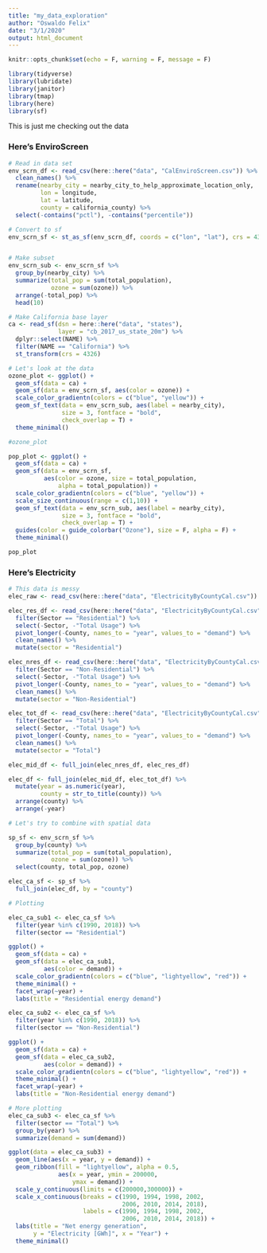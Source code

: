 ```yaml
---
title: "my_data_exploration"
author: "Oswaldo Felix"
date: "3/1/2020"
output: html_document
---
```


```r
knitr::opts_chunk$set(echo = F, warning = F, message = F)

library(tidyverse)
library(lubridate)
library(janitor)
library(tmap)
library(here)
library(sf)
```

This is just me checking out the data

### Here's EnviroScreen
```r
# Read in data set
env_scrn_df <- read_csv(here::here("data", "CalEnviroScreen.csv")) %>% 
  clean_names() %>% 
  rename(nearby_city = nearby_city_to_help_approximate_location_only,
         lon = longitude,
         lat = latitude,
         county = california_county) %>% 
  select(-contains("pctl"), -contains("percentile"))

# Convert to sf
env_scrn_sf <- st_as_sf(env_scrn_df, coords = c("lon", "lat"), crs = 4326)


# Make subset
env_scrn_sub <- env_scrn_sf %>%
  group_by(nearby_city) %>% 
  summarize(total_pop = sum(total_population),
            ozone = sum(ozone)) %>% 
  arrange(-total_pop) %>% 
  head(10)

# Make California base layer
ca <- read_sf(dsn = here::here("data", "states"),
              layer = "cb_2017_us_state_20m") %>% 
  dplyr::select(NAME) %>% 
  filter(NAME == "California") %>% 
  st_transform(crs = 4326)

# Let's look at the data
ozone_plot <- ggplot() +
  geom_sf(data = ca) +
  geom_sf(data = env_scrn_sf, aes(color = ozone)) +
  scale_color_gradientn(colors = c("blue", "yellow")) +
  geom_sf_text(data = env_scrn_sub, aes(label = nearby_city),
               size = 3, fontface = "bold", 
               check_overlap = T) +
  theme_minimal()

#ozone_plot

pop_plot <- ggplot() +
  geom_sf(data = ca) +
  geom_sf(data = env_scrn_sf, 
          aes(color = ozone, size = total_population, 
              alpha = total_population)) +
  scale_color_gradientn(colors = c("blue", "yellow")) +
  scale_size_continuous(range = c(1,10)) +
  geom_sf_text(data = env_scrn_sub, aes(label = nearby_city),
               size = 3, fontface = "bold", 
               check_overlap = T) +
  guides(color = guide_colorbar("Ozone"), size = F, alpha = F) +
  theme_minimal()

pop_plot
```

### Here's Electricity
```r
# This data is messy
elec_raw <- read_csv(here::here("data", "ElectricityByCountyCal.csv"))

elec_res_df <- read_csv(here::here("data", "ElectricityByCountyCal.csv")) %>%
  filter(Sector == "Residential") %>% 
  select(-Sector, -"Total Usage") %>% 
  pivot_longer(-County, names_to = "year", values_to = "demand") %>% 
  clean_names() %>% 
  mutate(sector = "Residential")

elec_nres_df <- read_csv(here::here("data", "ElectricityByCountyCal.csv")) %>%
  filter(Sector == "Non-Residential") %>% 
  select(-Sector, -"Total Usage") %>% 
  pivot_longer(-County, names_to = "year", values_to = "demand") %>% 
  clean_names() %>% 
  mutate(sector = "Non-Residential")

elec_tot_df <- read_csv(here::here("data", "ElectricityByCountyCal.csv")) %>%
  filter(Sector == "Total") %>% 
  select(-Sector, -"Total Usage") %>% 
  pivot_longer(-County, names_to = "year", values_to = "demand") %>% 
  clean_names() %>% 
  mutate(sector = "Total")

elec_mid_df <- full_join(elec_nres_df, elec_res_df)

elec_df <- full_join(elec_mid_df, elec_tot_df) %>%
  mutate(year = as.numeric(year),
         county = str_to_title(county)) %>% 
  arrange(county) %>% 
  arrange(-year)

# Let's try to combine with spatial data

sp_sf <- env_scrn_sf %>%
  group_by(county) %>% 
  summarize(total_pop = sum(total_population),
            ozone = sum(ozone)) %>%
  select(county, total_pop, ozone)

elec_ca_sf <- sp_sf %>% 
  full_join(elec_df, by = "county")
```

```r
# Plotting

elec_ca_sub1 <- elec_ca_sf %>% 
  filter(year %in% c(1990, 2018)) %>% 
  filter(sector == "Residential")

ggplot() +
  geom_sf(data = ca) +
  geom_sf(data = elec_ca_sub1, 
          aes(color = demand)) +
  scale_color_gradientn(colors = c("blue", "lightyellow", "red")) +
  theme_minimal() +
  facet_wrap(~year) +
  labs(title = "Residential energy demand")

elec_ca_sub2 <- elec_ca_sf %>% 
  filter(year %in% c(1990, 2018)) %>% 
  filter(sector == "Non-Residential")

ggplot() +
  geom_sf(data = ca) +
  geom_sf(data = elec_ca_sub2, 
          aes(color = demand)) +
  scale_color_gradientn(colors = c("blue", "lightyellow", "red")) +
  theme_minimal() +
  facet_wrap(~year) +
  labs(title = "Non-Residential energy demand")
```
 
```r
# More plotting
elec_ca_sub3 <- elec_ca_sf %>% 
  filter(sector == "Total") %>% 
  group_by(year) %>% 
  summarize(demand = sum(demand))

ggplot(data = elec_ca_sub3) +
  geom_line(aes(x = year, y = demand)) +
  geom_ribbon(fill = "lightyellow", alpha = 0.5,
              aes(x = year, ymin = 200000, 
                  ymax = demand)) +
  scale_y_continuous(limits = c(200000,300000)) +
  scale_x_continuous(breaks = c(1990, 1994, 1998, 2002, 
                                2006, 2010, 2014, 2018), 
                     labels = c(1990, 1994, 1998, 2002, 
                                2006, 2010, 2014, 2018)) +
  labs(title = "Net energy generation", 
       y = "Electricity [GWh]", x = "Year") +
  theme_minimal()
```
 
